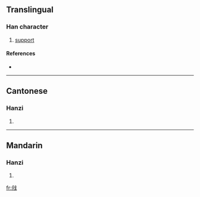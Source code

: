 {{see|戧}}
==Translingual==

===Han character===
{{Han char|rn=62|rad=戈|as=04|sn=8|four=|canj=人山戈 (OUI)}}

# [[support]]

====References====
* {{Han ref|kx=0412.221|hdz=21403.040|uh=6217|ud=25111}}

----

==Cantonese==

===Hanzi===
{{yue-hanzi|jyut=|y=cheung3}}

# {{defn|Cantonese}}

----

==Mandarin==

===Hanzi===
{{cmn-hanzi|tra=戧|pin=[[qiāng]] ([[qiang1]]), [[qiàng]] ([[qiang4]])|wg=ch'iang<sup>1</sup>, ch'iang<sup>4</sup>}}

# {{defn|Mandarin}}

[[fr:戗]]